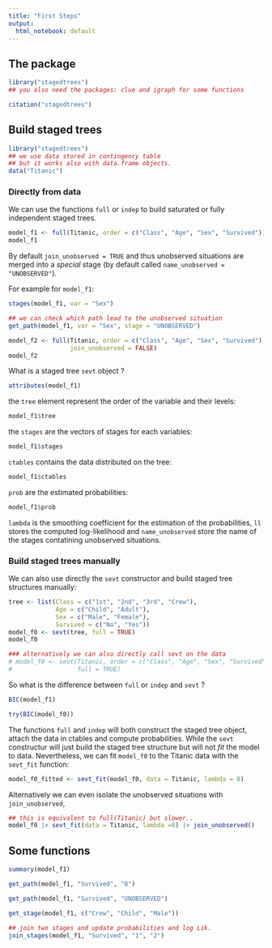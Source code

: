 ```yaml
---
title: "First Steps"
output:
  html_notebook: default
---
```


## The package

```r
library("stagedtrees")
## you also need the packages: clue and igraph for some functions
```

```r
citation("stagedtrees")
```


## Build staged trees 

```r
library("stagedtrees")
## we use data stored in contingency table 
## but it works also with data.frame objects.
data("Titanic") 
```

### Directly from data

We can use the functions `full` or `indep` to build 
saturated or fully independent staged trees. 

```r
model_f1 <- full(Titanic, order = c("Class", "Age", "Sex", "Survived"))
model_f1
```

By default `join_unobserved = TRUE` and thus unobserved situations are merged 
into a *special* stage (by default called `name_unobserved = "UNOBSERVED"`). 

For example for `model_f1`:

```r
stages(model_f1, var = "Sex") 

## we can check which path lead to the unobserved situation 
get_path(model_f1, var = "Sex", stage = "UNOBSERVED")
```


```r
model_f2 <- full(Titanic, order = c("Class", "Age", "Sex", "Survived"),
                 join_unobserved = FALSE)
model_f2
```

What is a staged tree `sevt` object ? 
```r
attributes(model_f1)
```
the `tree` element represent the order of the variable and their levels:
```r
model_f1$tree
```

the `stages` are the vectors of stages for each variables:

```r
model_f1$stages
```

`ctables` contains the data distributed on the tree:

```r
model_f1$ctables
```

`prob` are the estimated probabilities: 
```r
model_f1$prob
```

`lambda` is the smoothing coefficient for 
the estimation of the probabilities, 
`ll` stores the computed log-likelihood and `name_unobserved` store the
name of the stages contatining unobserved situations.

### Build staged trees manually 

We can also use directly the `sevt` constructor 
and build staged tree structures manually:

```r
tree <- list(Class = c("1st", "2nd", "3rd", "Crew"),
             Age = c("Child", "Adult"),
             Sex = c("Male", "Female"),
             Survived = c("No", "Yes"))
model_f0 <- sevt(tree, full = TRUE)
model_f0

### alternatively we can also directly call sevt on the data
# model_f0 <- sevt(Titanic, order = c("Class", "Age", "Sex", "Survived"), 
#                  full = TRUE)
```

So what is the difference between `full` or `indep` and `sevt` ? 

```r
BIC(model_f1)

try(BIC(model_f0))
```

The functions `full` and `indep` will both construct the staged tree object, 
attach the data in ctables and compute probabilities.
While the `sevt` constructur will just build the staged tree structure 
but will not *fit* the model to data. 
Nevertheless, we can fit `model_f0` to the Titanic data with the
`sevt_fit` function: 
```r
model_f0_fitted <- sevt_fit(model_f0, data = Titanic, lambda = 0)
```

Alternatively we can even isolate the unobserved situations with 
`join_unobserved`,
```r
## this is equivalent to full(Titanic) but slower..
model_f0 |> sevt_fit(data = Titanic, lambda =0) |> join_unobserved()
```

## Some functions

```r
summary(model_f1)
```


```r
get_path(model_f1, "Survived", "8")

get_path(model_f1, "Survived", "UNOBSERVED")
```

```r
get_stage(model_f1, c("Crew", "Child", "Male"))
```

```r
## join two stages and update probabilities and log Lik.
join_stages(model_f1, "Survived", "1", "2")
```

